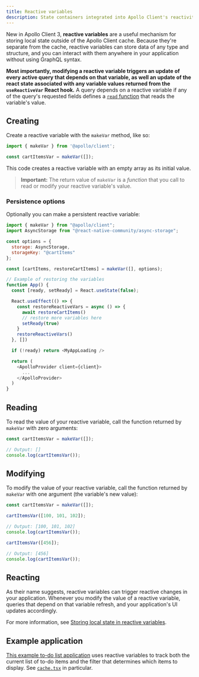 ```yaml
---
title: Reactive variables
description: State containers integrated into Apollo Client's reactivity model
---
```


New in Apollo Client 3, **reactive variables** are a useful mechanism for storing local state outside of the Apollo Client cache. Because they're separate from the cache, reactive variables can store data of any type and structure, and you can interact with them anywhere in your application without using GraphQL syntax.

**Most importantly, modifying a reactive variable triggers an update of every active query that depends on that variable, as well an update of the react state associated with any variable values returned from the `useReactiveVar` React hook.** A query depends on a reactive variable if any of the query's requested fields defines a [`read` function](../caching/cache-field-behavior/#the-read-function) that reads the variable's value.

## Creating

Create a reactive variable with the `makeVar` method, like so:

```js
import { makeVar } from '@apollo/client';

const cartItemsVar = makeVar([]);
```

This code creates a reactive variable with an empty array as its initial value. 

> **Important:** The return value of `makeVar` is a _function_ that you call to read or modify your reactive variable's value.

### Persistence options

Optionally you can make a persistent reactive variable:

```js
import { makeVar } from "@apollo/client";
import AsyncStorage from "@react-native-community/async-storage";

const options = {
  storage: AsyncStorage,
  storageKey: "@cartItems"
};

const [cartItems, restoreCartItems] = makeVar([], options);

// Example of restoring the variables
function App() {
  const [ready, setReady] = React.useState(false);

  React.useEffect(() => {
    const restoreReactiveVars = async () => {
      await restoreCartItems()
      // restore more variables here
      setReady(true)
    }
    restoreReactiveVars()
  }, [])

  if (!ready) return <MyAppLoading />

  return (
    <ApolloProvider client={client}>
      ...
    </ApolloProvider>
  )
}
```

## Reading

To read the value of your reactive variable, call the function returned by `makeVar` with zero arguments:

```js
const cartItemsVar = makeVar([]);

// Output: []
console.log(cartItemsVar());
```

## Modifying

To modify the value of your reactive variable, call the function returned by `makeVar` with one argument (the variable's new value):

```js
const cartItemsVar = makeVar([]);

cartItemsVar([100, 101, 102]);

// Output: [100, 101, 102]
console.log(cartItemsVar());

cartItemsVar([456]);

// Output: [456]
console.log(cartItemsVar());
```

## Reacting

As their name suggests, reactive variables can trigger reactive changes in your application. Whenever you modify the value of a reactive variable, queries that depend on that variable refresh, and your application's UI updates accordingly.

For more information, see [Storing local state in reactive variables](./managing-state-with-field-policies/#storing-local-state-in-reactive-variables).

## Example application

[This example to-do list application](https://github.com/apollographql/ac3-state-management-examples/tree/master/apollo-local-state) uses reactive variables to track both the current list of to-do items and the filter that determines which items to display. See [`cache.tsx`](https://github.com/apollographql/ac3-state-management-examples/blob/master/apollo-local-state/src/cache.tsx) in particular.
